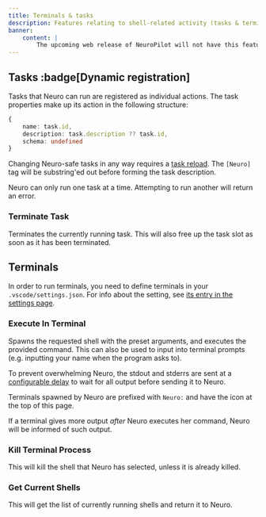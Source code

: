 ```yaml
---
title: Terminals & tasks
description: Features relating to shell-related activity (tasks & terminals)
banner:
    content: |
        The upcoming web release of NeuroPilot will not have this feature built-in.
---
```



<CenterIcon Icon={Console} credits="Terminal icon by Pasu4" class="neuropilot-icon" />

## Tasks :badge[Dynamic registration]

Tasks that Neuro can run are registered as individual actions.
The task properties make up its action in the following structure:

```ts
{
    name: task.id,
    description: task.description ?? task.id,
    schema: undefined
}
```

Changing Neuro-safe tasks in any way requires a [task reload](/neuropilot/reference/commands#reload-tasks).
The `[Neuro]` tag will be substring'ed out before forming the task description.

Neuro can only run one task at a time. Attempting to run another will return an error.

### Terminate Task

Terminates the currently running task.
This will also free up the task slot as soon as it has been terminated.

## Terminals

In order to run terminals, you need to define terminals in your `.vscode/settings.json`.
For info about the setting, see [its entry in the settings page](/neuropilot/reference/settings#terminals).

### Execute In Terminal

Spawns the requested shell with the preset arguments, and executes the provided command.
This can also be used to input into terminal prompts (e.g. inputting your name when the program asks to).

To prevent overwhelming Neuro, the stdout and stderrs are sent at a [configurable delay](/neuropilot/references/settings#terminal-context-delay) to wait for all output before sending it to Neuro.

Terminals spawned by Neuro are prefixed with `Neuro:` and have the icon at the top of this page.

<Aside type="tip">

If a terminal gives more output *after* Neuro executes her command, Neuro will be informed of such output.

</Aside>

### Kill Terminal Process

This will kill the shell that Neuro has selected, unless it is already killed.

### Get Current Shells

This will get the list of currently running shells and return it to Neuro.
